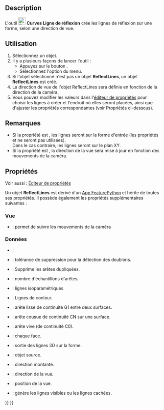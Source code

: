 <languages/>

{{Docnav/fr
|[[Curves_CompressionSpring/fr|Ressort de compression]]|[[Curves_MultiLoft/fr|Multi lissage]]
|[[Curves_Workbench/fr|Atelier Curves]]
|IconL=Curves_CompressionSpring.svg
|IconR=Curves_MultiLoft.svg
|IconC=Curves_workbench_icon.svg
}}

{{GuiCommand/fr
|Name=Curves ReflectLines
|Name/fr=Curves Ligne réfléchie
|MenuLocation=Surfaces → Reflect Lines
|Workbenches=[[Curves_Workbench/fr|Curves]]
}}

==Description==

L'outil [[Image:Curves_ReflectLines.svg|24px]] '''Curves Ligne de réflexion''' crée les lignes de réflexion sur une forme, selon une direction de vue.

<span id="Usage"></span>
==Utilisation==

# Sélectionnez un objet.
# Il y a plusieurs façons de lancer l'outil :
#* Appuyez sur le bouton {{Button|[[Image:Curves_ReflectLines.svg|16px]] [[Curves_ReflectLines/fr|Reflect Lines]]}}.
#* Sélectionnez l'option {{MenuCommand|Surfaces → [[Image:Curves_ReflectLines.svg|16px]] Reflect Lines}} du menu.
# Si l'objet sélectionné n'est pas un objet '''ReflectLines''', un objet '''ReflectLines''' est créé.
# La direction de vue de l'objet ReflectLines sera définie en fonction de la direction de la caméra.
# Vous pouvez modifier les valeurs dans l'[[Property_editor/fr|éditeur de propriétés]] pour choisir les lignes à créer et l'endroit où elles seront placées, ainsi que d'ajuster les propriétés correspondantes (voir Propriétés ci-dessous).

<span id="Notes"></span>
==Remarques==

* Si la propriété {{PropertyData|On Shape}} est {{True}}, les lignes seront sur la forme d'entrée (les propriétés {{PropertyData|View Pos}} et {{PropertyData|Up Dir}} ne seront pas utilisées).<br>Dans le cas contraire, les lignes seront sur le plan XY.
* Si la propriété {{PropertyView|TrackCamera}} est {{True}}, la direction de la vue sera mise à jour en fonction des mouvements de la caméra.

<span id="Properties"></span>
==Propriétés==

Voir aussi : [[Property_editor/fr|Éditeur de propriétés]]

Un objet '''ReflectLines''' est dérivé d'un [[App_FeaturePython/fr|App FeaturePython]] et hérite de toutes ses propriétés. Il possède également les propriétés supplémentaires suivantes :

<span id="View"></span>
===Vue===

{{TitleProperty|AutoView}}

* {{PropertyView|TrackCamera|Bool}} : permet de suivre les mouvements de la caméra

<span id="Data"></span>
===Données===

* {{PropertyData|Proxy|PythonObject}} : 

{{TitleProperty|Cleaning Options}}

* {{PropertyData|Cleaning Tolerance|Quantity|Hidden}} : tolérance de suppression pour la détection des doublons.
* {{PropertyData|Remove Duplicates|Bool}} : Supprime les arêtes dupliquées.
* {{PropertyData|Samples|Integer|Hidden}} : nombre d'échantillons d'arêtes.

{{TitleProperty|Edge Type}}

* {{PropertyData|Iso Line|Bool}} : lignes isoparamétriques.
* {{PropertyData|Out Line|Bool}} : Lignes de contour.
* {{PropertyData|Rg1 Line|Bool|}} : arête lisse de continuité G1 entre deux surfaces.
* {{PropertyData|RgN Line|Bool}} : arête cousue de continuité CN sur une surface.
* {{PropertyData|Sharp|Bool}} : arête vive (de continuité C0).

{{TitleProperty|Reflect Lines}}

* {{PropertyData|Indiv Faces|LinkSubList}} : chaque face.
* {{PropertyData|On Shape|Bool}} : sortie des lignes 3D sur la forme.
* {{PropertyData|Source|Link}} : objet source.
* {{PropertyData|Up Dir|Vector|Hidden}} : direction montante.
* {{PropertyData|View Dir|Vector}} : direction de la vue.
* {{PropertyData|View Pos|Vector|Hidden}} : position de la vue.
* {{PropertyData|Visible|Bool}} : génère les lignes visibles ou les lignes cachées.


{{Docnav/fr
|[[Curves_CompressionSpring/fr|Ressort de compression]]|[[Curves_MultiLoft/fr|Multi lissage]]
|[[Curves_Workbench/fr|Atelier Curves]]
|IconL=Curves_CompressionSpring.svg
|IconR=Curves_MultiLoft.svg
|IconC=Curves_workbench_icon.svg
}}

{{Curves Tools navi{{#translation:}}}}
{{Userdocnavi{{#translation:}}}}